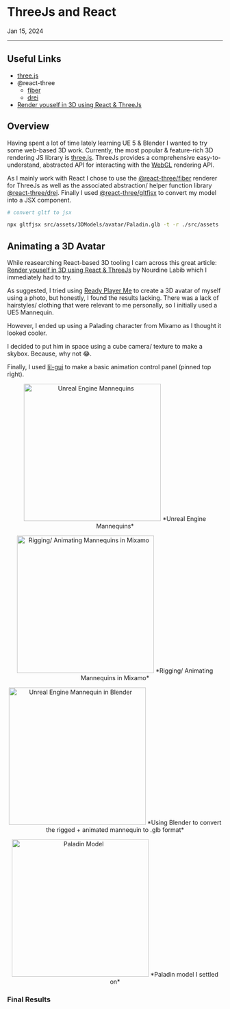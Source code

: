 


<Meta
  name="Notes/3D Rendering/ThreeJS and React"
  title="Notes/3D Rendering/ThreeJS and React"
/>

# ThreeJs and React

<time dateTime="2024-01-15">Jan 15, 2024</time>

<hr />

## Useful Links

- [three.js][1]
- @react-three
  - [fiber][2]
  - [drei][3]
- [Render youself in 3D using React & ThreeJs][4]

## Overview

Having spent a lot of time lately learning UE 5 & Blender I wanted to try some web-based 3D work. Currently, the most popular & feature-rich 3D rendering JS library is [three.js][1]. ThreeJs provides a comprehensive easy-to-understand, abstracted API for interacting with the [WebGL][5] rendering API.

As I mainly work with React I chose to use the [@react-three/fiber][2] renderer for ThreeJs as well as the associated abstraction/ helper function library [@react-three/drei][3]. Finally I used [@react-three/gltfjsx][8] to convert my model into a JSX component.

```bash
# convert gltf to jsx

npx gltfjsx src/assets/3DModels/avatar/Paladin.glb -t -r ./src/assets
```

## Animating a 3D Avatar

While reasearching React-based 3D tooling I cam across this great article: [Render youself in 3D using React & ThreeJs][4] by Nourdine Labib which I immediately had to try.

As suggested, I tried using [Ready Player Me][7] to create a 3D avatar of myself using a photo, but honestly, I found the results lacking. There was a lack of hairstyles/ clothing that were relevant to me personally, so I initially used a UE5 Mannequin. 

However, I ended up using a Palading character from Mixamo as I thought it looked cooler.

I decided to put him in space using a cube camera/ texture to make a skybox. Because, why not 😂. 

Finally, I used [lil-gui][9] to make a basic animation control panel (pinned top right).

<p align="center">
  <img src={UEMannequins} alt="Unreal Engine Mannequins" width="320px" />
  *Unreal Engine Mannequins*
</p>

<p align="center">
  <img
    src={MixamoCharacterRigging}
    alt="Rigging/ Animating Mannequins in Mixamo"
    width="320px"
  />
  *Rigging/ Animating Mannequins in Mixamo*
</p>

<p align="center">
  <img
    src={BlenderFlairAnimation}
    alt="Unreal Engine Mannequin in Blender"
    width="320px"
  />
  *Using Blender to convert the rigged + animated mannequin to .glb format*
</p>

<p align="center">
  <img
    src={Paladin}
    alt="Paladin Model"
    width="320px"
  />
  *Paladin model I settled on*
</p>

### Final Results

<Canvas of={AvatarStory.FlairAnimation} layout="centered" />

[1]: https://threejs.org/ "three.js"
[2]: https://github.com/pmndrs/react-three-fiber "@react-three/fiber"
[3]: https://github.com/pmndrs/drei "@react-three/drei"
[4]: https://dev.to/nourdinedev/how-to-use-threejs-and-react-to-render-a-3d-model-of-your-self-4kkf "Render youself in 3D using React & ThreeJs"
[5]: https://en.wikipedia.org/wiki/WebGL "WebGL rendering API"
[6]: https://www.mixamo.com "Mixamo 3D Character Rigging & Animations"
[7]: https://readyplayer.me/ "Create a 3D avatar using a photo of yourself"
[8]: https://github.com/pmndrs/gltfjsx "@react-three/gltfjsx convert GLTF model to JSX component"
[9]: https://github.com/georgealways/lil-gui?tab=readme-ov-file#lil-gui "lil-gui"
